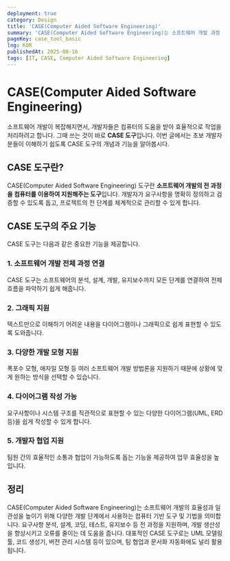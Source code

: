 ```yaml
---
deployment: true
category: Design
title: 'CASE(Computer Aided Software Engineering)'
summary: 'CASE(Computer Aided Software Engineering)는 소프트웨어 개발 과정 일부 또는 전체를 자동화하기 위한 도구입니다.'
pageKey: case_tool_basic
lng: KOR
publishedAt: 2025-08-16
tags: [IT, CASE, Computer Aided Software Engineering]
---
```


# CASE(Computer Aided Software Engineering)

소프트웨어 개발이 복잡해지면서, 개발자들은 컴퓨터의 도움을 받아 효율적으로 작업을 처리하려고 합니다. 그때 쓰는 것이 바로 **CASE 도구**입니다. 이번 글에서는 초보 개발자분들이 이해하기 쉽도록 CASE 도구의 개념과 기능을 알아봅시다.

## CASE 도구란?

CASE(Computer Aided Software Engineering) 도구란 **소프트웨어 개발의 전 과정을 컴퓨터를 이용하여 지원해주는 도구**입니다. 개발자가 요구사항을 명확히 정의하고 검증할 수 있도록 돕고, 프로젝트의 전 단계를 체계적으로 관리할 수 있게 합니다.

## CASE 도구의 주요 기능 

CASE 도구는 다음과 같은 중요한 기능을 제공합니다.

### 1. 소프트웨어 개발 전체 과정 연결

CASE 도구는 소프트웨어의 분석, 설계, 개발, 유지보수까지 모든 단계를 연결하여 전체 흐름을 파악하기 쉽게 해줍니다.

### 2. 그래픽 지원

텍스트만으로 이해하기 어려운 내용을 다이어그램이나 그래픽으로 쉽게 표현할 수 있도록 도와줍니다.

### 3. 다양한 개발 모형 지원

폭포수 모형, 애자일 모형 등 여러 소프트웨어 개발 방법론을 지원하기 때문에 상황에 맞게 원하는 방식을 선택할 수 있습니다.

### 4. 다이어그램 작성 가능

요구사항이나 시스템 구조를 직관적으로 표현할 수 있는 다양한 다이어그램(UML, ERD 등)을 쉽게 작성할 수 있게 합니다.

### 5. 개발자 협업 지원

팀원 간의 효율적인 소통과 협업이 가능하도록 돕는 기능을 제공하여 업무 효율성을 높입니다.

## 정리

CASE(Computer Aided Software Engineering)는 소프트웨어 개발의 효율성과 일관성을 높이기 위해 다양한 개발 단계에서 사용하는 컴퓨터 기반 도구 및 기법을 의미합니다. 요구사항 분석, 설계, 코딩, 테스트, 유지보수 등 전 과정을 지원하며, 개발 생산성을 향상시키고 오류를 줄이는 데 도움을 줍니다. 대표적인 CASE 도구로는 UML 모델링 툴, 코드 생성기, 버전 관리 시스템 등이 있으며, 팀 협업과 문서화 자동화에도 널리 활용됩니다.

